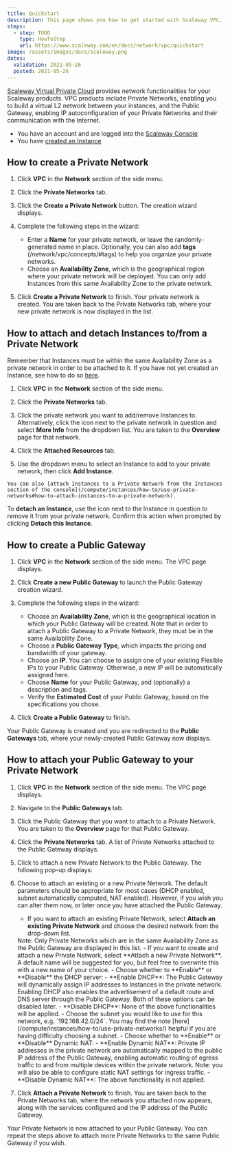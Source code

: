 ```yaml
---
title: Quickstart
description: This page shows you how to get started with Scaleway VPC.
steps:
  - step: TODO
    type: HowToStep
    url: https://www.scaleway.com/en/docs/network/vpc/quickstart
image: /assets/images/docs/scaleway.png
dates:
  validation: 2021-05-26
  posted: 2021-05-26
---
```


[Scaleway Virtual Private Cloud](https://console.scaleway.com/vpc/private-networks) provides network functionalities for your Scaleway products. VPC products include Private Networks, enabling you to build a virtual L2 network between your instances, and the Public Gateway, enabling IP autoconfiguration of your Private Networks and their communication with the Internet.

<Message type="requirement">

  - You have an account and are logged into the [Scaleway Console](https://console.scaleway.com)
  - You have [created an Instance](/compute/instances/how-to/create-an-instance)

</Message>

## How to create a Private Network

1. Click **VPC** in the **Network** section of the side menu.

2. Click the **Private Networks** tab.

3. Click the **Create a Private Network** button. The creation wizard displays.

4. Complete the following steps in the wizard: 

    - Enter a **Name** for your private network, or leave the randomly-generated name in place. Optionally, you can also add **tags** (/network/vpc/concepts/#tags) to help you organize your private networks. 
    - Choose an **Availability Zone**, which is the geographical region where your private network will be deployed. You can only add Instances from this  same Availability Zone to the private network. 

5. Click **Create a Private Network** to finish. Your private network is created. You are taken back to the Private Networks tab, where your new private network is now displayed in the list.

## How to attach and detach Instances to/from a Private Network

Remember that Instances must be within the same Availability Zone as a private network in order to be attached to it. If you have not yet created an Instance, see how to do so [here](/compute/instances/how-to/create-an-instance/).

1. Click **VPC** in the **Network** section of the side menu.

2. Click the **Private Networks** tab.

3. Click the private network you want to add/remove Instances to. Alternatively, click the <Icon name="more" /> icon next to the private network in question and select **More Info** from the dropdown list. You are taken to the **Overview** page for that network.

4. Click the **Attached Resources** tab.

5. Use the dropdown menu to select an Instance to add to your private network, then click **Add Instance**.

  <Message type="tip">

    You can also [attach Instances to a Private Network from the Instances section of the console](/compute/instances/how-to/use-private-networks#how-to-attach-instances-to-a-private-network).

  </Message>

To **detach an Instance**, use the <Icon name="unlink" /> icon next to the Instance in question to remove it from your private network. Confirm this action when prompted by clicking **Detach this Instance**.


## How to create a Public Gateway

1. Click **VPC** in the **Network** section of the side menu. The VPC page displays.

2. Click **Create a new Public Gateway** to launch the Public Gateway creation wizard.

3. Complete the following steps in the wizard: 

    - Choose an **Availability Zone**, which is the geographical location in which your Public Gateway will be created. Note that in order to attach a Public Gateway to a Private Network, they must be in the same Availability Zone.
    - Choose a **Public Gateway Type**, which impacts the pricing and bandwidth of your gateway.
    - Choose an **IP**. You can choose to assign one of your existing Flexible IPs to your Public Gateway. Otherwise, a new IP will be automatically assigned here. 
    - Choose **Name** for your Public Gateway, and (optionally) a description and tags.
    - Verify the **Estimated Cost** of your Public Gateway, based on the specifications you chose.

4. Click **Create a Public Gateway** to finish. 

Your Public Gateway is created and you are redirected to the **Public Gateways** tab, where your newly-created Public Gateway now displays.

## How to attach your Public Gateway to your Private Network

1. Click **VPC** in the **Network** section of the side menu. The VPC page displays.

2. Navigate to the **Public Gateways** tab.
   
3. Click the Public Gateway that you want to attach to a Private Network. You are taken to the **Overview** page for that Public Gateway. 

4. Click the **Private Networks** tab. A list of Private Networks attached to the Public Gateway displays.

5. Click <Icon name="plus" /> to attach a new Private Network to the Public Gateway. The following pop-up displays:

  <Lightbox src="scaleway-vpc-gw-attach-pn.png" alt="" />

6. Choose to attach an existing or a new Private Network. The default parameters should be appropriate for most cases (DHCP enabled, subnet automatically computed, NAT enabled). However, if you wish you can alter them now, or later once you have attached the Public Gateway.

    - If you want to attach an existing Private Network, select **Attach an existing Private Network** and choose the desired network from the drop-down list.
    <Message type="note">
        Note: Only Private Networks which are in the same Availability Zone as the Public Gateway are displayed in this list.
    </Message>
    - If you want to create and attach a new Private Network, select **Attach a new Private Network**. A default name will be suggested for you, but feel free to overwrite this with a new name of your choice.
    - Choose whether to **Enable** or **Disable** the DHCP server:
        - **Enable DHCP**: The Public Gateway will dynamically assign IP addresses to Instances in the private network. Enabling DHCP also enables the advertisement of a default route and DNS server through the Public Gateway. Both of these options can be disabled later.
        - **Disable DHCP**: None of the above functionalities will be applied.
    - Choose the subnet you would like to use for this network, e.g. `192.168.42.0/24`. You may find the note [here](/compute/instances/how-to/use-private-networks/) helpful if you are having difficulty choosing a subnet.
    - Choose whether to **Enable** or **Disable** Dynamic NAT:
        - **Enable Dynamic NAT**: Private IP addresses in the private network are automatically mapped to the public IP address of the Public Gateway, enabling automatic routing of egress traffic to and from multiple devices within the private network. Note: you will also be able to configure static NAT settings for ingress traffic.
        - **Disable Dynamic NAT**: The above functionality is not applied.

7. Click **Attach a Private Network** to finish. You are taken back to the Private Networks tab, where the network you attached now appears, along with the services configured and the IP address of the Public Gateway.

Your Private Network is now attached to your Public Gateway. You can repeat the steps above to attach more Private Networks to the same Public Gateway if you wish.

